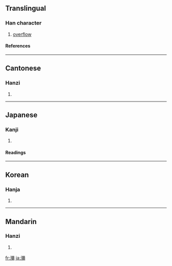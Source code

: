 {{see|彌}}

==Translingual==
===Han character===
{{Han char|rn=85|rad=水|as=17|sn=20|four=3112<sub>7</sub>|canj=水弓一月 (ENMB)}}
# [[overflow]]
====References====
{{Han ref|kx=0660.310|dkj=18690|dj=1070.220|hdz=31791.030|uh=7030|ud=28720|bh=C46A|bd=50282}}

----
==Cantonese==
===Hanzi===
{{yue-hanzi|jyut=|y=nei4}}
# {{defn|Cantonese}}

----
==Japanese==
===Kanji===
{{ja-kanji|grade=|rs=水17}}
# {{defn|Japanese}} 
====Readings====
{{ja-readings|on=[[び]] (bi), [[み]] (mi)|kun=[[ながれる]] (nagareru), [[ながれ]] (nagare)}}

----
==Korean==
===Hanja===
{{ko-hanja|hangeul=미|eumhun=|rv=mi|mr=mi|y=mi}}
# {{defn|Korean}}

----
==Mandarin==
===Hanzi===
{{cmn-hanzi|pin=[[mí]] ([[mi2]])|wg=mi<sup>2</sup>}}
# {{defn|Mandarin}}

[[fr:瀰]]
[[ja:瀰]]